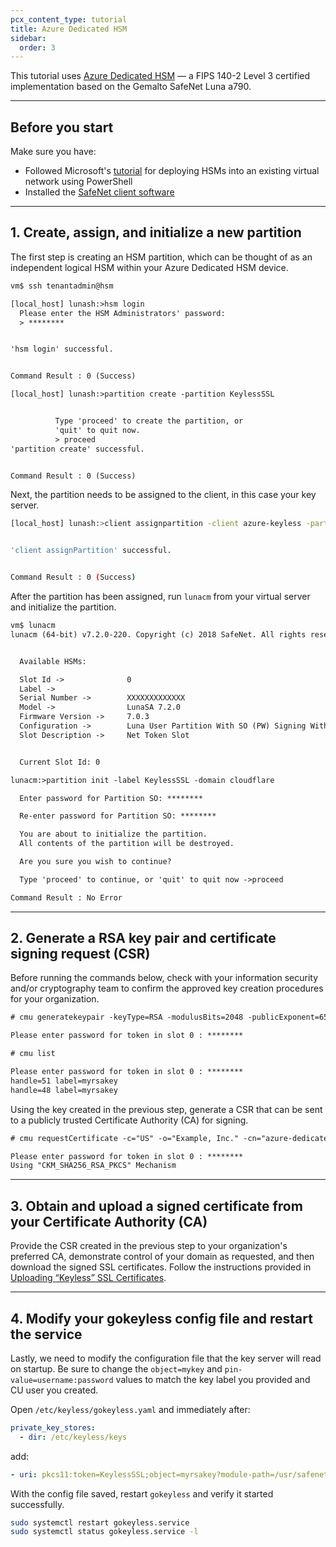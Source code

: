 ```yaml
---
pcx_content_type: tutorial
title: Azure Dedicated HSM
sidebar:
  order: 3
---
```


This tutorial uses [Azure Dedicated HSM](https://azure.microsoft.com/en-us/services/azure-dedicated-hsm/) — a FIPS 140-2 Level 3 certified implementation based on the Gemalto SafeNet Luna a790.

---

## Before you start

Make sure you have:

- Followed Microsoft's [tutorial](https://docs.microsoft.com/en-us/azure/dedicated-hsm/tutorial-deploy-hsm-powershell) for deploying HSMs into an existing virtual network using PowerShell
- Installed the [SafeNet client software](https://cpl.thalesgroup.com/node/11350)

---

## 1. Create, assign, and initialize a new partition

The first step is creating an HSM partition, which can be thought of as an independent logical HSM within your Azure Dedicated HSM device.

```txt
vm$ ssh tenantadmin@hsm

[local_host] lunash:>hsm login
  Please enter the HSM Administrators' password:
  > ********


'hsm login' successful.


Command Result : 0 (Success)

[local_host] lunash:>partition create -partition KeylessSSL


          Type 'proceed' to create the partition, or
          'quit' to quit now.
          > proceed
'partition create' successful.


Command Result : 0 (Success)
```

Next, the partition needs to be assigned to the client, in this case your key server.

```bash
[local_host] lunash:>client assignpartition -client azure-keyless -partition KeylessSSL


'client assignPartition' successful.


Command Result : 0 (Success)
```

After the partition has been assigned, run `lunacm` from your virtual server and initialize the partition.

```txt
vm$ lunacm
lunacm (64-bit) v7.2.0-220. Copyright (c) 2018 SafeNet. All rights reserved.


  Available HSMs:

  Slot Id ->              0
  Label ->
  Serial Number ->        XXXXXXXXXXXXX
  Model ->                LunaSA 7.2.0
  Firmware Version ->     7.0.3
  Configuration ->        Luna User Partition With SO (PW) Signing With Cloning Mode
  Slot Description ->     Net Token Slot


  Current Slot Id: 0

lunacm:>partition init -label KeylessSSL -domain cloudflare

  Enter password for Partition SO: ********

  Re-enter password for Partition SO: ********

  You are about to initialize the partition.
  All contents of the partition will be destroyed.

  Are you sure you wish to continue?

  Type 'proceed' to continue, or 'quit' to quit now ->proceed

Command Result : No Error
```

---

## 2. Generate a RSA key pair and certificate signing request (CSR)

Before running the commands below, check with your information security and/or cryptography team to confirm the approved key creation procedures for your organization.

```txt
# cmu generatekeypair -keyType=RSA -modulusBits=2048 -publicExponent=65537 -sign=1 -verify=1 -labelpublic=myrsakey -labelprivate=myrsakey -keygenmech=1

Please enter password for token in slot 0 : ********

# cmu list

Please enter password for token in slot 0 : ********
handle=51 label=myrsakey
handle=48 label=myrsakey
```

Using the key created in the previous step, generate a CSR that can be sent to a publicly trusted Certificate Authority (CA) for signing.

```txt
# cmu requestCertificate -c="US" -o="Example, Inc." -cn="azure-dedicatedhsm.example.com" -s="California" -l="San Francisco" -publichandle=48 -privatehandle=51 -outputfile="rsa.csr" -sha256withrsa

Please enter password for token in slot 0 : ********
Using "CKM_SHA256_RSA_PKCS" Mechanism
```

---

## 3. Obtain and upload a signed certificate from your Certificate Authority (CA)

Provide the CSR created in the previous step to your organization's preferred CA, demonstrate control of your domain as requested, and then download the signed SSL certificates. Follow the instructions provided in [Uploading “Keyless” SSL Certificates](/ssl/keyless-ssl/configuration/cloudflare-tunnel/#3-upload-keyless-ssl-certificates).

---

## 4. Modify your gokeyless config file and restart the service

Lastly, we need to modify the configuration file that the key server will read on startup. Be sure to change the `object=mykey` and `pin-value=username:password` values to match the key label you provided and CU user you created.

Open `/etc/keyless/gokeyless.yaml` and immediately after:

```yaml
private_key_stores:
  - dir: /etc/keyless/keys
```

add:

```yaml
- uri: pkcs11:token=KeylessSSL;object=myrsakey?module-path=/usr/safenet/lunaclient/lib/libCryptoki2_64.so&pin-value=password&max-sessions=1
```

With the config file saved, restart `gokeyless` and verify it started successfully.

```sh
sudo systemctl restart gokeyless.service
sudo systemctl status gokeyless.service -l
```
